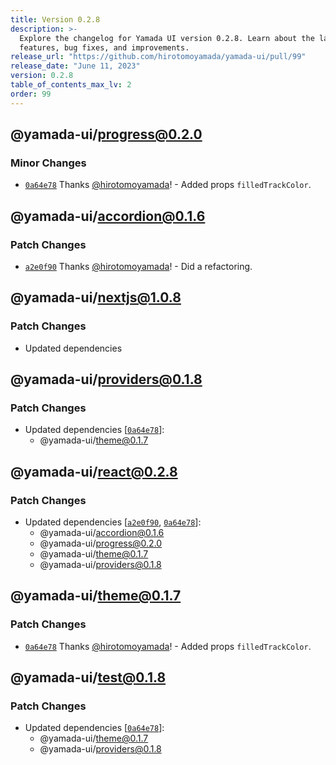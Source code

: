 ```yaml
---
title: Version 0.2.8
description: >-
  Explore the changelog for Yamada UI version 0.2.8. Learn about the latest
  features, bug fixes, and improvements.
release_url: "https://github.com/hirotomoyamada/yamada-ui/pull/99"
release_date: "June 11, 2023"
version: 0.2.8
table_of_contents_max_lv: 2
order: 99
---
```


## @yamada-ui/progress@0.2.0

### Minor Changes

- [`0a64e78`](https://github.com/hirotomoyamada/yamada-ui/commit/0a64e7895dc1bbb2cba5230e9e7d16836f5a2f4c) Thanks [@hirotomoyamada](https://github.com/hirotomoyamada)! - Added props `filledTrackColor`.

## @yamada-ui/accordion@0.1.6

### Patch Changes

- [`a2e0f90`](https://github.com/hirotomoyamada/yamada-ui/commit/a2e0f90d44bf83191c6bf252faa4976deeee7a91) Thanks [@hirotomoyamada](https://github.com/hirotomoyamada)! - Did a refactoring.

## @yamada-ui/nextjs@1.0.8

### Patch Changes

- Updated dependencies

## @yamada-ui/providers@0.1.8

### Patch Changes

- Updated dependencies \[[`0a64e78`](https://github.com/hirotomoyamada/yamada-ui/commit/0a64e7895dc1bbb2cba5230e9e7d16836f5a2f4c)]:
  - @yamada-ui/theme@0.1.7

## @yamada-ui/react@0.2.8

### Patch Changes

- Updated dependencies \[[`a2e0f90`](https://github.com/hirotomoyamada/yamada-ui/commit/a2e0f90d44bf83191c6bf252faa4976deeee7a91), [`0a64e78`](https://github.com/hirotomoyamada/yamada-ui/commit/0a64e7895dc1bbb2cba5230e9e7d16836f5a2f4c)]:
  - @yamada-ui/accordion@0.1.6
  - @yamada-ui/progress@0.2.0
  - @yamada-ui/theme@0.1.7
  - @yamada-ui/providers@0.1.8

## @yamada-ui/theme@0.1.7

### Patch Changes

- [`0a64e78`](https://github.com/hirotomoyamada/yamada-ui/commit/0a64e7895dc1bbb2cba5230e9e7d16836f5a2f4c) Thanks [@hirotomoyamada](https://github.com/hirotomoyamada)! - Added props `filledTrackColor`.

## @yamada-ui/test@0.1.8

### Patch Changes

- Updated dependencies \[[`0a64e78`](https://github.com/hirotomoyamada/yamada-ui/commit/0a64e7895dc1bbb2cba5230e9e7d16836f5a2f4c)]:
  - @yamada-ui/theme@0.1.7
  - @yamada-ui/providers@0.1.8

